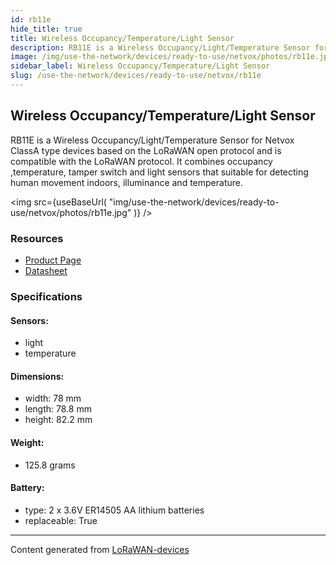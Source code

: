 ```yaml
---
id: rb11e
hide_title: true
title: Wireless Occupancy/Temperature/Light Sensor
description: RB11E is a Wireless Occupancy/Light/Temperature Sensor for Netvox ClassA type devices based on the LoRaWAN open protocol and is compatible with the LoRaWAN protocol. It combines occupancy ,temperature, tamper switch and light sensors that suitable for detecting human movement indoors, illuminance and temperature.
image: /img/use-the-network/devices/ready-to-use/netvox/photos/rb11e.jpg
sidebar_label: Wireless Occupancy/Temperature/Light Sensor
slug: /use-the-network/devices/ready-to-use/netvox/rb11e
---
```



## Wireless Occupancy/Temperature/Light Sensor

RB11E is a Wireless Occupancy/Light/Temperature Sensor for Netvox ClassA type devices based on the LoRaWAN open protocol and is compatible with the LoRaWAN protocol. It combines occupancy ,temperature, tamper switch and light sensors that suitable for detecting human movement indoors, illuminance and temperature.

<img
src={useBaseUrl(
"img/use-the-network/devices/ready-to-use/netvox/photos/rb11e.jpg"
)}
/>

### Resources

- [Product Page](http://www.netvox.com.tw/product.asp?pro=RB11E)
- [Datasheet](http://www.netvox.com.tw/um/RB11E/RB11Edatasheet.pdf)

### Specifications

#### Sensors:
- light
- temperature
#### Dimensions:
- width: 78 mm
- length: 78.8 mm
- height: 82.2 mm
#### Weight: 
- 125.8 grams
#### Battery: 
- type: 2 x 3.6V ER14505 AA lithium batteries
- replaceable: True



---
Content generated from [LoRaWAN-devices](https://github.com/TheThingsNetwork/lorawan-devices)